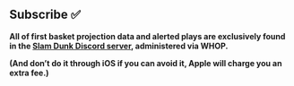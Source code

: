 ## **Subscribe ✅**

**All of first basket projection data and alerted plays are exclusively found in the [Slam Dunk Discord server](https://whop.com/slam-dunk-bets/), administered via WHOP.**

**(And don't do it through iOS if you can avoid it, Apple will charge you an extra fee.)**
